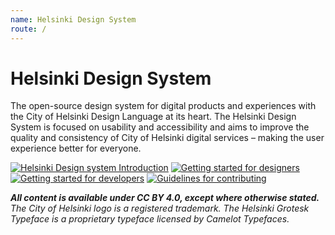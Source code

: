 ```yaml
---
name: Helsinki Design System
route: /
---
```



# Helsinki Design System

<LargeParagraph>
    The open-source design system for digital products and experiences with the City of Helsinki Design Language at its heart. The Helsinki Design System is focused on usability and accessibility and aims to improve the quality and consistency of City of Helsinki digital services – making the user experience better for everyone.
</LargeParagraph>

[![Helsinki Design system Introduction](../static/start-intro-block.svg)](/introduction)
[![Getting started for designers](../static/start-design-block.svg)](/designers)
[![Getting started for developers](../static/start-develop-block.svg)](/developers)
[![Guidelines for contributing](../static/start-contribute-block.svg)](/contributing)

_**All content is available under CC BY 4.0, except where otherwise stated.** The City of Helsinki logo is a registered trademark. The Helsinki Grotesk Typeface is a proprietary typeface licensed by Camelot Typefaces._
